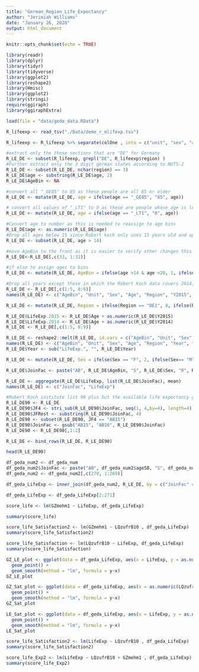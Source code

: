 ```yaml
---
title: "German_Region_Life_Expectancy"
author: "Jerimiah Williams"
date: "January 26, 2020"
output: html_document
---
```


```r
knitr::opts_chunk$set(echo = TRUE)
```

```r
library(readr)
library(dplyr)
library(tidyr)
library(tidyverse)
library(ggplot2)
library(reshape2)
library(Hmisc)
library(ggplot2)
library(stringi)
require(ggiraph)
library(ggiraphExtra)
```

```r
load(file = "data/geda_data.RData")
```


```r
R_lifeexp <- read_tsv("./Data/demo_r_mlifexp.tsv")
```


```r
R_lifeexp <- R_lifeexp %>% separate(colOne , into = c("unit", "sex", "age", "region"), sep = ",")
```

```r
#extract only the those sections that are "DE" for Germany
R_LE_DE <- subset(R_lifeexp, grepl("DE", R_lifeexp$region) )
#Further extract only the 3 digit german states according to NUTS-2
R_LE_DE <- subset(R_LE_DE, nchar(region) == 3)
R_LE_DE$age <- substring(R_LE_DE$age, 2)
R_LE_DE$AgeBin <- NA
```


```r
#convert all "_GE85" to 85 as these people are all 85 or older
R_LE_DE <- mutate(R_LE_DE, age = ifelse(age == "_GE85", "85", age))
```

```r
# convert all values of "_LT1" to 0 as these are people whose age is less than 1 year olds
R_LE_DE <- mutate(R_LE_DE, age = ifelse(age == "_LT1", "0", age))                               
```

```r
#Convert age to number as this is needed to reassign to age bins
R_LE_DE$age <- as.numeric(R_LE_DE$age)
#Drop all ages below 15 since Robert koch only uses 15 years old and up
R_LE_DE <- subset(R_LE_DE, age > 14)
```

```r
#move AgeBin to the front as it is easier to verify other changes this way
R_LE_DE<-R_LE_DE[,c(33, 1:32)]
```


```r
#if else to assign ages to bins
R_LE_DE <- mutate(R_LE_DE, AgeBin = ifelse(age >14 & age <20, 1, ifelse(age >19 & age <25, 2, ifelse(age > 24 & age < 30, 3, ifelse(age > 29 & age < 35, 4, ifelse(age >34 & age <40, 5, ifelse(age > 39 & age < 45, 6, ifelse(age > 44 & age < 50, 7, ifelse(age > 49 & age < 55, 8, ifelse(age > 54 & age < 60, 9, ifelse(age > 59 & age < 65, 10, ifelse(age > 64 & age < 70, 11,ifelse(age > 69 & age < 75, 12, ifelse(age > 74 & age < 80, 13,  ifelse(age > 79 & age < 85, 14, 15)))))))))))))))
```

```r
#Drop all years except those in which the Robert Koch data covers 2014, 2015
R_LE_DE <- R_LE_DE[,c(1:5, 8:9)]
names(R_LE_DE) <- c("AgeBin", "Unit", "Sex", "Age", "Region", "Y2015", "Y2014")
```

```r
R_LE_DE <- mutate(R_LE_DE, Region = ifelse(Region == "DE1", 8, ifelse(Region== "DE2", 9, ifelse(Region == "DE3", 11, ifelse(Region == "DE4", 12, ifelse(Region == "DE5",4,ifelse(Region == "DE6", 2, ifelse(Region == "DE7", 6, ifelse(Region == "DE8", 13, ifelse(Region == "DE9", 3, ifelse(Region == "DEA", 5,ifelse(Region == "DEB", 7, ifelse(Region == "DEC", 10, ifelse(Region == "DED", 14, ifelse(Region == "DEE", 15, ifelse(Region == "DEF", 1, ifelse(Region == "DEG", 16, Region)))))))))))))))))
```

```r
R_LE_DE$LifeExp.2015 <- R_LE_DE$Age + as.numeric(R_LE_DE$Y2015)
R_LE_DE$LifeExp.2014 <- R_LE_DE$Age + as.numeric(R_LE_DE$Y2014)
R_LE_DE <- R_LE_DE[,c(1:5, 8:9)]
```

```r
R_LE_DE <- reshape2::melt(R_LE_DE, id.vars = c("AgeBin", "Unit", "Sex", "Age", "Region"))
names(R_LE_DE) <- c("AgeBin", "Unit", "Sex", "Age", "Region", "Year", "LifeExp")
R_LE_DE$Year <- sub("LifeExp.", "", R_LE_DE$Year) 
```




```r
R_LE_DE <- mutate(R_LE_DE, Sex = ifelse(Sex == "F", 2, ifelse(Sex== "M", 1, 3)))
```


```r
R_LE_DE$JoinFac <- paste("AB", R_LE_DE$AgeBin, "S", R_LE_DE$Sex, "R", R_LE_DE$Region, "Y", R_LE_DE$Year, sep = "")
```

```r
R_LE_DE <- aggregate(R_LE_DE$LifeExp, list(R_LE_DE$JoinFac), mean)
names(R_LE_DE) <- c("JoinFac", "LifeExp")
```

```r
#Robert Koch institute list 90 plus but the available life expectancy groups those above 85 togrther. This duplicates the rows for 85 year olds and carries it to the next age bin. 
R_LE_DE90 <- R_LE_DE
R_LE_DE90$JF4 <- stri_sub(R_LE_DE90$JoinFac, seq(1, 4,by=4), length=4)
R_LE_DE90$JFRest <- substring(R_LE_DE90$JoinFac, 4)
R_LE_DE90 <- subset(R_LE_DE90, JF4 == "AB15")
R_LE_DE90$JoinFac <- gsub("AB15", "AB16", R_LE_DE90$JoinFac)
R_LE_DE90 <- R_LE_DE90[,1:2]
```

```r
R_LE_DE <- bind_rows(R_LE_DE, R_LE_DE90)
```


```r
head(R_LE_DE90) 
```


```r
df_geda_num2 <- df_geda_num
df_geda_num2$JoinFac <- paste("AB", df_geda_num2$age5B, "S", df_geda_num2$sex, "R", df_geda_num2$bula, "Y", df_geda_num2$untj, sep = "")
df_geda_num2 <- df_geda_num2[,c(270, 1:269)]
```

```r
df_geda_LifeExp <- inner_join(df_geda_num2, R_LE_DE, by = c("JoinFac" = "JoinFac" ))

```


```r
df_geda_LifeExp <- df_geda_LifeExp[2:271]

```

```r
score_life <- lm(GZmehm1 ~ LifeExp, df_geda_LifeExp)
```

```r
summary(score_life)
```



```r
score_life_Satisfaction2 <- lm(GZmehm1 ~ LQzufrB10 , df_geda_LifeExp)
summary(score_life_Satisfaction2)
```

```r
score_life_Satisfaction <- lm(LQzufrB10 ~ LifeExp, df_geda_LifeExp)
summary(score_life_Satisfaction)
```

```r
GZ_LE_plot <- ggplot(data = df_geda_LifeExp, aes(x = LifeExp, y = as.numeric(GZmehm1))) +
  geom_point() +
  geom_smooth(method = "lm", formula = y~x)
GZ_LE_plot
```


```r
GZ_Sat_plot <- ggplot(data = df_geda_LifeExp, aes(x = as.numeric(LQzufrB10), y = as.numeric(GZmehm1)))+
  geom_point() +
  geom_smooth(method = "lm", formula = y~x)
GZ_Sat_plot
```

```r
LE_Sat_plot <- ggplot(data = df_geda_LifeExp, aes(x = LifeExp, y = as.numeric(LQzufrB10)))+
  geom_point() +
  geom_smooth(method = "lm", formula = y~x)
LE_Sat_plot
```

```r
score_life_Satisfaction2 <- lm(LifeExp ~ LQzufrB10 , df_geda_LifeExp)
summary(score_life_Satisfaction2)
```

```r
score_life_Exp2 <- lm(LifeExp ~ LQzufrB10 + GZmehm1 , df_geda_LifeExp)
summary(score_life_Exp2)
```










